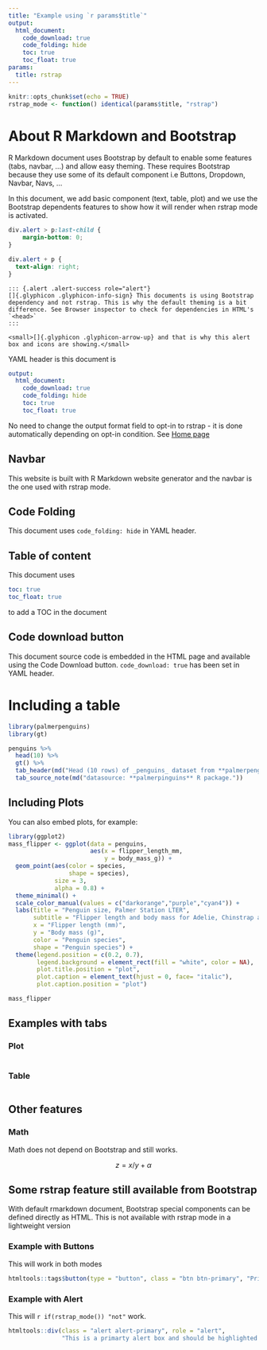```yaml
---
title: "Example using `r params$title`"
output: 
  html_document:
    code_download: true
    code_folding: hide
    toc: true
    toc_float: true
params:
  title: rstrap
---
```


```r
knitr::opts_chunk$set(echo = TRUE)
rstrap_mode <- function() identical(params$title, "rstrap")
```

# About R Markdown and Bootstrap

R Markdown document uses Bootstrap by default to enable some features (tabs, navbar, ...) and allow easy theming. These requires Bootstrap because they use some of its default component i.e Buttons, Dropdown, Navbar, Navs, ...

In this document, we add basic component (text, table, plot) and we use the Bootstrap dependents features to show how it will render when rstrap mode is activated.

```css
div.alert > p:last-child {
    margin-bottom: 0;
}

div.alert + p {
  text-align: right;
}
```


```asis
::: {.alert .alert-success role="alert"}
[]{.glyphicon .glyphicon-info-sign} This documents is using Bootstrap dependency and not rstrap. This is why the default theming is a bit difference. See Browser inspector to check for dependencies in HTML's `<head>`
:::

<small>[]{.glyphicon .glyphicon-arrow-up} and that is why this alert box and icons are showing.</small>
```

YAML header is this document is 

```yaml
output: 
  html_document:
    code_download: true
    code_folding: hide
    toc: true
    toc_float: true
```

No need to change the output format field to opt-in to rstrap - it is done automatically depending on opt-in condition. See [Home page](index.html)

## Navbar

This website is built with R Markdown website generator and the navbar is the one used with rstrap mode. 

## Code Folding

This document uses `code_folding: hide` in YAML header. 

## Table of content

This document uses

```yaml
toc: true
toc_float: true
```

to add a TOC in the document

## Code download button

This document source code is embedded in the HTML page and available using the Code Download button. `code_download: true` has been set in YAML header.

# Including a table

```r
library(palmerpenguins)
library(gt)

penguins %>% 
  head(10) %>%
  gt() %>%
  tab_header(md("Head (10 rows) of _penguins_ dataset from **palmerpenguins**")) %>%
  tab_source_note(md("datasource: **palmerpinguins** R package."))
```


## Including Plots

You can also embed plots, for example:

```r
library(ggplot2)
mass_flipper <- ggplot(data = penguins,
                       aes(x = flipper_length_mm,
                           y = body_mass_g)) +
  geom_point(aes(color = species,
                 shape = species),
             size = 3,
             alpha = 0.8) +
  theme_minimal() +
  scale_color_manual(values = c("darkorange","purple","cyan4")) +
  labs(title = "Penguin size, Palmer Station LTER",
       subtitle = "Flipper length and body mass for Adelie, Chinstrap and Gentoo Penguins",
       x = "Flipper length (mm)",
       y = "Body mass (g)",
       color = "Penguin species",
       shape = "Penguin species") +
  theme(legend.position = c(0.2, 0.7),
        legend.background = element_rect(fill = "white", color = NA),
        plot.title.position = "plot",
        plot.caption = element_text(hjust = 0, face= "italic"),
        plot.caption.position = "plot")

mass_flipper
```

## Examples with tabs {.tabset}

### Plot

```r
```

### Table

```r
```


## Other features 

### Math

Math does not depend on Bootstrap and still works.

$$
z = x/y + \alpha
$$

## Some rstrap feature still available from Bootstrap

With default rmarkdown document, Bootstrap special components can be defined directly as HTML. This is not available with rstrap mode in a lightweight version

### Example with Buttons

This will work in both modes

```r
htmltools::tags$button(type = "button", class = "btn btn-primary", "Primary")
```

### Example with Alert

This will `r if(rstrap_mode()) "not"` work. 

```r
htmltools::div(class = "alert alert-primary", role = "alert", 
               "This is a primarty alert box and should be highlighted as such")
```

